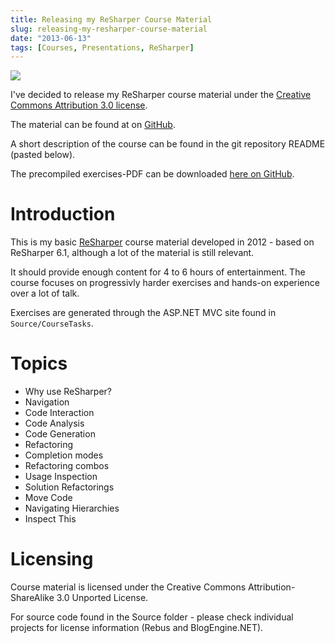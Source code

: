 ```yaml
---
title: Releasing my ReSharper Course Material
slug: releasing-my-resharper-course-material
date: "2013-06-13"
tags: [Courses, Presentations, ReSharper]
---
```


<img src="/wp-content/uploads/resharper.jpg" className="right" />

I've decided to release my ReSharper course material under the [Creative Commons Attribution 3.0 license](http://creativecommons.org/licenses/by/3.0/).

The material can be found at on [GitHub](http://github.com/rasmuskl/ReSharperCourse).

A short description of the course can be found in the git repository README (pasted below).

The precompiled exercises-PDF can be downloaded [here on GitHub](https://github.com/rasmuskl/ReSharperCourse/raw/master/Source/ReSharper%20Exercises.pdf).

# Introduction

This is my basic [ReSharper](http://www.jetbrains.com/resharper/) course material developed in 2012 - based on ReSharper 6.1, although a lot of the material is still relevant. 

It should provide enough content for 4 to 6 hours of entertainment. The course focuses on progressivly harder exercises and hands-on experience over a lot of talk.

Exercises are generated through the ASP.NET MVC site found in `Source/CourseTasks`.

# Topics

- Why use ReSharper?
- Navigation 
- Code Interaction
- Code Analysis
- Code Generation
- Refactoring
- Completion modes
- Refactoring combos
- Usage Inspection
- Solution Refactorings
- Move Code
- Navigating Hierarchies
- Inspect This

# Licensing

Course material is licensed under the Creative Commons Attribution-ShareAlike 3.0 Unported License.

For source code found in the Source folder - please check individual projects for license information (Rebus and BlogEngine.NET).
